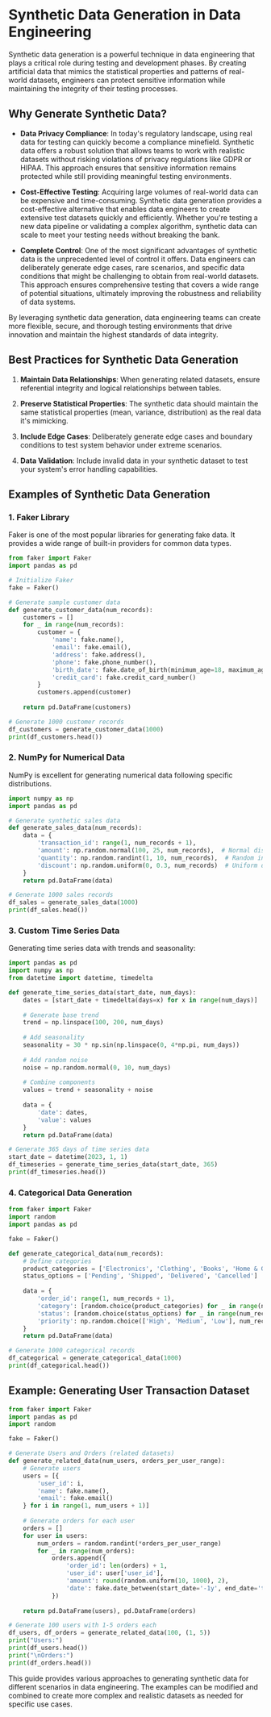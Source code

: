 # Synthetic Data Generation in Data Engineering

Synthetic data generation is a powerful technique in data engineering that plays a critical role during testing and development phases. By creating artificial data that mimics the statistical properties and patterns of real-world datasets, engineers can protect sensitive information while maintaining the integrity of their testing processes.

## Why Generate Synthetic Data?

- **Data Privacy Compliance**: 
  In today's regulatory landscape, using real data for testing can quickly become a compliance minefield. Synthetic data offers a robust solution that allows teams to work with realistic datasets without risking violations of privacy regulations like GDPR or HIPAA. This approach ensures that sensitive information remains protected while still providing meaningful testing environments.

- **Cost-Effective Testing**: 
  Acquiring large volumes of real-world data can be expensive and time-consuming. Synthetic data generation provides a cost-effective alternative that enables data engineers to create extensive test datasets quickly and efficiently. Whether you're testing a new data pipeline or validating a complex algorithm, synthetic data can scale to meet your testing needs without breaking the bank.

- **Complete Control**: 
  One of the most significant advantages of synthetic data is the unprecedented level of control it offers. Data engineers can deliberately generate edge cases, rare scenarios, and specific data conditions that might be challenging to obtain from real-world datasets. This approach ensures comprehensive testing that covers a wide range of potential situations, ultimately improving the robustness and reliability of data systems.

By leveraging synthetic data generation, data engineering teams can create more flexible, secure, and thorough testing environments that drive innovation and maintain the highest standards of data integrity.

## Best Practices for Synthetic Data Generation

1. **Maintain Data Relationships**:
   When generating related datasets, ensure referential integrity and logical relationships between tables.

2. **Preserve Statistical Properties**:
   The synthetic data should maintain the same statistical properties (mean, variance, distribution) as the real data it's mimicking.

3. **Include Edge Cases**:
   Deliberately generate edge cases and boundary conditions to test system behavior under extreme scenarios.

4. **Data Validation**:
   Include invalid data in your synthetic dataset to test your system's error handling capabilities.

## Examples of Synthetic Data Generation

### 1. Faker Library

Faker is one of the most popular libraries for generating fake data. It provides a wide range of built-in providers for common data types.

```python
from faker import Faker
import pandas as pd

# Initialize Faker
fake = Faker()

# Generate sample customer data
def generate_customer_data(num_records):
    customers = []
    for _ in range(num_records):
        customer = {
            'name': fake.name(),
            'email': fake.email(),
            'address': fake.address(),
            'phone': fake.phone_number(),
            'birth_date': fake.date_of_birth(minimum_age=18, maximum_age=90),
            'credit_card': fake.credit_card_number()
        }
        customers.append(customer)
    
    return pd.DataFrame(customers)

# Generate 1000 customer records
df_customers = generate_customer_data(1000)
print(df_customers.head())
```

### 2. NumPy for Numerical Data

NumPy is excellent for generating numerical data following specific distributions.

```python
import numpy as np
import pandas as pd

# Generate synthetic sales data
def generate_sales_data(num_records):
    data = {
        'transaction_id': range(1, num_records + 1),
        'amount': np.random.normal(100, 25, num_records),  # Normal distribution
        'quantity': np.random.randint(1, 10, num_records),  # Random integers
        'discount': np.random.uniform(0, 0.3, num_records)  # Uniform distribution
    }
    return pd.DataFrame(data)

# Generate 1000 sales records
df_sales = generate_sales_data(1000)
print(df_sales.head())
```

### 3. Custom Time Series Data

Generating time series data with trends and seasonality:

```python
import pandas as pd
import numpy as np
from datetime import datetime, timedelta

def generate_time_series_data(start_date, num_days):
    dates = [start_date + timedelta(days=x) for x in range(num_days)]
    
    # Generate base trend
    trend = np.linspace(100, 200, num_days)
    
    # Add seasonality
    seasonality = 30 * np.sin(np.linspace(0, 4*np.pi, num_days))
    
    # Add random noise
    noise = np.random.normal(0, 10, num_days)
    
    # Combine components
    values = trend + seasonality + noise
    
    data = {
        'date': dates,
        'value': values
    }
    return pd.DataFrame(data)

# Generate 365 days of time series data
start_date = datetime(2023, 1, 1)
df_timeseries = generate_time_series_data(start_date, 365)
print(df_timeseries.head())
```

### 4. Categorical Data Generation

```python
from faker import Faker
import random
import pandas as pd

fake = Faker()

def generate_categorical_data(num_records):
    # Define categories
    product_categories = ['Electronics', 'Clothing', 'Books', 'Home & Garden', 'Sports']
    status_options = ['Pending', 'Shipped', 'Delivered', 'Cancelled']
    
    data = {
        'order_id': range(1, num_records + 1),
        'category': [random.choice(product_categories) for _ in range(num_records)],
        'status': [random.choice(status_options) for _ in range(num_records)],
        'priority': np.random.choice(['High', 'Medium', 'Low'], num_records, p=[0.2, 0.5, 0.3])
    }
    return pd.DataFrame(data)

# Generate 1000 categorical records
df_categorical = generate_categorical_data(1000)
print(df_categorical.head())
```

## Example: Generating User Transaction Dataset

```python
from faker import Faker
import pandas as pd
import random

fake = Faker()

# Generate Users and Orders (related datasets)
def generate_related_data(num_users, orders_per_user_range):
    # Generate users
    users = [{
        'user_id': i,
        'name': fake.name(),
        'email': fake.email()
    } for i in range(1, num_users + 1)]
    
    # Generate orders for each user
    orders = []
    for user in users:
        num_orders = random.randint(*orders_per_user_range)
        for _ in range(num_orders):
            orders.append({
                'order_id': len(orders) + 1,
                'user_id': user['user_id'],
                'amount': round(random.uniform(10, 1000), 2),
                'date': fake.date_between(start_date='-1y', end_date='today')
            })
    
    return pd.DataFrame(users), pd.DataFrame(orders)

# Generate 100 users with 1-5 orders each
df_users, df_orders = generate_related_data(100, (1, 5))
print("Users:")
print(df_users.head())
print("\nOrders:")
print(df_orders.head())
```

This guide provides various approaches to generating synthetic data for different scenarios in data engineering. The examples can be modified and combined to create more complex and realistic datasets as needed for specific use cases.